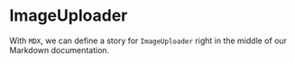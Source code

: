 <!--- ImageUploader.stories.mdx -->



<Meta title="Organisms/ImageUploader" component={ImageUploader} />

# ImageUploader

With `MDX`, we can define a story for `ImageUploader` right in the middle of our
Markdown documentation.

<Canvas>
  <Story name="ImageUploader">
    <Form>
      <div>
        <ImageUploader rounded />
      </div>
    </Form>
  </Story>
</Canvas>